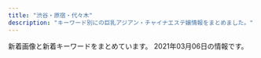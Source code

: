 ```yaml
---
title: "渋谷・原宿・代々木"
description: "キーワード別にの巨乳アジアン・チャイナエステ嬢情報をまとめました。"
---
```


新着画像と新着キーワードをまとめています。
2021年03月06日の情報です。

<DmmAffiliateIns />
<KeywordTable
  shops={
    [
    {
        "url": "http://www.e-god.work/",
        "name": "\u30b9\u30ef\u30f3",
        "station": "JR\u6e0b\u8c37\u99c5\u30cf\u30c1\u516c\u53e3",
        "keywords": {},
        "img_links": [
            "http://www.e-god.work/images/int1.jpg",
            "http://www.e-god.work/images/tel.jpg",
            "http://www.e-god.work/images/mobile.jpg",
            "http://www.e-god.work/images/news.jpg",
            "http://www.e-god.work/images/2.jpg",
            "http://www.e-god.work/images/int2.jpg",
            "http://www.e-god.work/img/zb.jpg",
            "http://www.e-god.work/img/koko1.jpg",
            "http://www.e-god.work/images/sys2.jpg",
            "http://www.e-god.work/img/koko2.jpg",
            "http://www.e-god.work/img/yuki1.jpg",
            "http://www.e-god.work/images/staff_t.jpg",
            "http://www.e-god.work/images/head.jpg",
            "http://www.e-god.work/images/sys1.jpg",
            "http://www.e-god.work/images/line.png",
            "http://www.e-god.work/img/eri1.jpg",
            "http://www.e-god.work/images/1.jpg",
            "http://www.e-god.work/images/4.jpg",
            "http://www.e-god.work/images/info.jpg",
            "http://www.e-god.work/images/ais.jpg",
            "http://www.e-god.work/images/interior_t.jpg"
        ]
    },
    {
        "url": "http://kokoronosato.tyo.cm/",
        "keywords": {
            "87": 8,
            "C": 19,
            "86": 12,
            "83": 4,
            "85": 4,
            "D": 24
        },
        "name": "\u68ee\u306e\u9999",
        "img_links": [
            "http://kokoronosato.tyo.cm/images/themes/pink/s_pickup.png",
            "http://kokoronosato.tyo.cm/images/themes/pink/s_ranking.png",
            "http://kokoronosato.tyo.cm/photos/sites/15/2019/07/2019072809445954.jpg",
            "http://kokoronosato.tyo.cm/images/room4.jpg",
            "http://kokoronosato.tyo.cm/photos/sites/15/2019/07/2019072809470568.jpg",
            "http://kokoronosato.tyo.cm/images/themes/pink/no1.png",
            "http://kokoronosato.tyo.cm/link/walker88.jpg",
            "http://kokoronosato.tyo.cm/photos/sites/15/2019/07/2019072809465934.jpg",
            "http://kokoronosato.tyo.cm/images/room1.jpg",
            "http://kokoronosato.tyo.cm/images/themes/pink/r3.jpg",
            "http://kokoronosato.tyo.cm/images/themes/pink/line.png",
            "http://kokoronosato.tyo.cm/photos/sites/15/2020/08/2020082205443766.jpg",
            "http://kokoronosato.tyo.cm/photos/sites/15/2020/08/2020082203150030.jpg",
            "http://kokoronosato.tyo.cm/photos/sites/15/2020/08/2020082205444661.jpg",
            "http://kokoronosato.tyo.cm/images/themes/pink/s_newface.png",
            "http://kokoronosato.tyo.cm/link/8831.jpg",
            "http://kokoronosato.tyo.cm/photos/sites/15/2020/08/2020082205444313.jpg",
            "http://kokoronosato.tyo.cm/photos/sites/15/2019/07/2019072809450776.jpg",
            "http://kokoronosato.tyo.cm/link/88x31b.jpg",
            "http://kokoronosato.tyo.cm/link/esthelove88-31.jpg",
            "http://kokoronosato.tyo.cm/images/room3.jpg",
            "http://kokoronosato.tyo.cm/link/e0016.jpg",
            "http://kokoronosato.tyo.cm/images/room2.jpg",
            "http://kokoronosato.tyo.cm/link/massage-de_88_31.jpg",
            "http://kokoronosato.tyo.cm/images/themes/pink/no2.png",
            "http://kokoronosato.tyo.cm/images/themes/pink/s_staff.png",
            "http://kokoronosato.tyo.cm/photos/sites/15/2020/08/2020082203135850.jpg",
            "http://kokoronosato.tyo.cm/images/themes/pink/s_news.png",
            "http://kokoronosato.tyo.cm/images/themes/pink/mobile.jpg",
            "http://menlog.net/link/menlog8831.jpg",
            "http://kokoronosato.tyo.cm/images/themes/pink/s_link.png"
        ],
        "station": "JR\u6e0b\u8c37\u99c5\u6771\u53e3"
    },
    {
        "url": "http://www.ogon.work/",
        "img_links": [
            "http://www.ogon.work/staff/yuki2.jpg",
            "http://www.ogon.work/staff/hana1.jpg",
            "http://www.ogon.work/staff/sara1.jpg",
            "http://www.ogon.work/img/bana03.jpg",
            "http://www.ogon.work/staff/yuki1.jpg",
            "http://www.ogon.work/staff/ayumi3.jpg",
            "http://www.ogon.work/staff/tina1.jpg",
            "http://www.ogon.work/img/contentsbottom.png",
            "http://www.ogon.work/img/icon/new.jpg",
            "http://www.ogon.work/img/s/s_qa.png",
            "http://www.ogon.work/img/bana02.jpg",
            "http://www.ogon.work/img/interior.jpg",
            "http://www.ogon.work/staff/momo1.jpg",
            "http://www.ogon.work/staff/ayumi2.jpg",
            "http://www.ogon.work/staff/ayumi1.jpg"
        ],
        "station": "JR\u6e0b\u8c37\u99c5\u30cf\u30c1\u516c\u53e3",
        "keywords": {
            "C": 55,
            "D": 21,
            "85": 14,
            "86": 14,
            "87": 14,
            "84": 31,
            "E": 7,
            "83": 13
        },
        "name": "\u9ec4\u91d1\u6d77\u5cb8"
    },
    {
        "station": "JR\u6e0b\u8c37\u99c5\u5bae\u76ca\u5742\u53e3",
        "url": "http://angel.est.cm/",
        "name": "Angel",
        "img_links": [
            "http://angel.est.cm/img/r3.jpg",
            "http://angel.est.cm/img/footer.png",
            "http://angel.est.cm/photos/sites/23/2016/08/staff2.jpg",
            "http://angel.est.cm/photos/sites/23/2019/05/2019051010094748.jpg",
            "http://angel.est.cm/photos/sites/23/2019/11/2019110102361631.jpg",
            "http://angel.est.cm/img/r2.jpg",
            "http://angel.est.cm/photos/sites/23/2019/05/2019051010094759.jpg",
            "http://angel.est.cm/img/top.png",
            "http://angel.est.cm/img/r1.jpg",
            "http://angel.est.cm/photos/sites/23/2018/10/2018100318475591.jpg",
            "http://angel.est.cm/photos/sites/23/2019/05/2019051010094757.jpg",
            "http://angel.est.cm/img/r4.jpg",
            "http://angel.est.cm/photos/sites/23/2019/05/2019051010094797.jpg"
        ],
        "keywords": {
            "88": 2,
            "86": 6,
            "E": 4,
            "D": 8,
            "87": 6,
            "C": 2
        }
    },
    {
        "station": "JR\u6e0b\u8c37\u99c5\u30cf\u30c1\u516c\u53e3",
        "img_links": [
            "http://www.sarara-es.xyz/images/s_link.png",
            "http://www.sarara-es.xyz/files/003.jpg",
            "http://www.sarara-es.xyz/images/r1.jpg",
            "http://www.sarara-es.xyz/images/shop/shop02.jpg",
            "http://www.sarara-es.xyz/images/s_staff.png",
            "http://www.sarara-es.xyz/images/top.png",
            "http://www.sarara-es.xyz/images/pick.png",
            "http://www.sarara-es.xyz/images/r4.jpg",
            "http://www.sarara-es.xyz/images/r2.jpg",
            "http://www.sarara-es.xyz/files/002.jpg",
            "http://www.sarara-es.xyz/files/004.jpg",
            "http://www.sarara-es.xyz/images/shop/shop04.jpg",
            "http://www.sarara-es.xyz/images/bj2.jpg",
            "http://www.sarara-es.xyz/images/shop/shop03.jpg",
            "http://www.sarara-es.xyz/images/end.png",
            "http://www.sarara-es.xyz/images/r5.jpg",
            "http://www.sarara-es.xyz/images/shop/shop01.jpg",
            "http://www.sarara-es.xyz/images/news.png",
            "http://www.sarara-es.xyz/files/006.jpg",
            "http://www.sarara-es.xyz/files/005.jpg",
            "http://www.sarara-es.xyz/files/001.jpg",
            "http://www.sarara-es.xyz/images/face.png"
        ],
        "name": "Honey",
        "url": "http://www.sarara-es.xyz",
        "keywords": {
            "85": 3,
            "C": 3,
            "87": 1,
            "D": 3,
            "86": 2
        }
    },
    {
        "img_links": [
            "http://www.kaede-es.club/images/staff/4/yuyu2.jpg",
            "http://www.kaede-es.club/images/t-off-ico.jpg",
            "http://www.kaede-es.club/images/shop/DSC_0086-300x199.jpg",
            "http://www.kaede-es.club/images/nav/nav-staff.jpg",
            "http://www.kaede-es.club/css/2.jpeg",
            "http://www.kaede-es.club/images/staff/2/momo.jpg",
            "http://www.kaede-es.club/images/staff/miki.jpg",
            "http://www.kaede-es.club/images/staff/2/miki.jpg",
            "http://www.kaede-es.club/images/index-tiba_04.jpg",
            "http://www.kaede-es.club/images/staff/4/sati.jpg",
            "http://www.kaede-es.club/images/staff/2/nana.jpg",
            "http://www.kaede-es.club/images/staff/neinei2.jpg",
            "http://www.kaede-es.club/psd/off32.jpg",
            "http://www.kaede-es.club/images/shop/DSC_0087-221x300.jpg",
            "http://www.kaede-es.club/images/staff/6.jpg",
            "http://www.kaede-es.club/images/index-tiba_09.jpg",
            "http://www.kaede-es.club/images/index-tiba_13.jpg",
            "http://www.kaede-es.club/images/staff/2/7.jpg",
            "http://www.kaede-es.club/images/nav/nav-job.jpg",
            "http://www.kaede-es.club/images/shop/DSC_0998-199x300.jpg",
            "http://www.kaede-es.club/images/index-tiba_02.jpg",
            "http://www.kaede-es.club/images/nav/nav-sys.jpg",
            "http://www.kaede-es.club/psd/off2-1.jpg",
            "http://www.kaede-es.club/images/20200928173241.png",
            "http://www.kaede-es.club/images/index-tiba_10.jpg"
        ],
        "name": "\u6953",
        "station": "JR\u4ee3\u3005\u6728\u99c5",
        "url": "http://www.kaede-es.club/",
        "keywords": {}
    },
    {
        "keywords": {},
        "url": "http://www.aixin.co.jp/",
        "img_links": [
            "http://www.aixin.co.jp/images/costume/4.png",
            "http://www.aixin.co.jp/images/staff/akane/akane.png",
            "http://www.aixin.co.jp/images/staff/ayaka/1.jpg",
            "http://www.aixin.co.jp/images/top/top.jpg",
            "http://www.aixin.co.jp/images/staff/chiemi/1.jpg",
            "http://www.aixin.co.jp/images/staff/miya/miya.jpg",
            "http://www.aixin.co.jp/images/staff/ran/ran.png",
            "http://www.aixin.co.jp/images/price/aroma.jpg",
            "http://www.aixin.co.jp/images/staff/mika2/mika2.png",
            "http://www.aixin.co.jp/images/staff/ayaka/ayaka.jpg",
            "http://www.aixin.co.jp/images/staff/ruri2/ruri2.png",
            "http://www.aixin.co.jp/images/costume/2.png",
            "http://www.aixin.co.jp/images/costume/3.png",
            "http://www.aixin.co.jp/images/staff/ruru2/ruru2.jpg",
            "http://www.aixin.co.jp/images/price/long.jpg",
            "http://www.aixin.co.jp/images/costume/7.png",
            "http://www.aixin.co.jp/images/staff/miya/1.jpg",
            "http://www.aixin.co.jp/images/top_pic/top2.jpg",
            "http://www.aixin.co.jp/images/staff/mika2/1.png",
            "http://www.aixin.co.jp/images/staff/aki/aki.png",
            "http://www.aixin.co.jp/images/staff/yui2/yui2.png",
            "http://www.aixin.co.jp/images/price/hirou.jpg",
            "http://www.aixin.co.jp/images/staff/mimi2/mimi2.png",
            "http://www.aixin.co.jp/images/wanted/wanted.png",
            "http://www.aixin.co.jp/images/price/tokusen.jpg",
            "http://www.aixin.co.jp/images/staff/mika2/2.png",
            "http://www.aixin.co.jp/images/staff/miki/2.jpg",
            "http://www.aixin.co.jp/images/costume/6.png",
            "http://www.aixin.co.jp/images/staff/miharu/miharu.png",
            "http://www.aixin.co.jp/images/staff/yuzu/yuzu.jpg",
            "http://www.aixin.co.jp/images/staff/haruka2/haruka2.png",
            "http://www.aixin.co.jp/images/staff/rara/rara.png",
            "http://www.aixin.co.jp/images/staff/eri/eri.png",
            "http://www.aixin.co.jp/images/staff/mirai/mirai.png",
            "http://www.aixin.co.jp/images/staff/yuzu/2.jpg",
            "http://www.aixin.co.jp/images/costume/1.png",
            "http://www.aixin.co.jp/images/staff/koko/koko.png",
            "http://www.aixin.co.jp/images/staff/ruru2/2.jpg",
            "http://www.aixin.co.jp/images/staff/miki/miki.jpg",
            "http://www.aixin.co.jp/images/staff/chiemi/chiemi.jpg",
            "http://www.aixin.co.jp/images/map/google.png"
        ],
        "name": "\u30a2\u30a4\u30b7\u30f3",
        "station": "JR\u6e0b\u8c37\u99c5"
    },
    {
        "url": "http://awaawa-fairy.work/",
        "img_links": [
            "http://awaawa-fairy.work/img/st28.png",
            "http://awaawa-fairy.work/sp/img/p-27.png",
            "http://awaawa-fairy.work/sp/img/tel.jpg",
            "http://awaawa-fairy.work/img/st17.png",
            "http://awaawa-fairy.work/sp/img/sta17.png",
            "http://awaawa-fairy.work/img/sta18.png",
            "http://awaawa-fairy.work/sp/img/t-o.jpg",
            "http://awaawa-fairy.work/sp/img/p-29.png",
            "http://awaawa-fairy.work/img/st018.png",
            "http://awaawa-fairy.work/img/bottom.png",
            "http://awaawa-fairy.work/img/sta17.png",
            "http://awaawa-fairy.work/img/mo.png",
            "http://awaawa-fairy.work/sp/img/t-r.jpg",
            "http://awaawa-fairy.work/sp/img/p-15.png",
            "http://awaawa-fairy.work/img/st15.png",
            "http://awaawa-fairy.work/img/sta28.png",
            "http://awaawa-fairy.work/img/sta29.png",
            "http://awaawa-fairy.work/sp/img/botton.jpg",
            "http://awaawa-fairy.work/sp/img/sta18.png",
            "http://awaawa-fairy.work/sp/img/sta26.png",
            "http://awaawa-fairy.work/img/st4.png",
            "http://awaawa-fairy.work/sp/img/sta27.png",
            "http://awaawa-fairy.work/sp/img/info.jpg",
            "http://awaawa-fairy.work/img/nos.png",
            "http://awaawa-fairy.work/sp/img/sys.jpg",
            "http://awaawa-fairy.work/sp/img/line.jpg",
            "http://awaawa-fairy.work/sp/img/mv.jpg",
            "http://awaawa-fairy.work/sp/img/pic.jpg",
            "http://awaawa-fairy.work/sp/img/time.jpg",
            "http://awaawa-fairy.work/img/st26.png",
            "http://awaawa-fairy.work/sp/img/t-s.jpg",
            "http://awaawa-fairy.work/sp/img/t-a.jpg",
            "http://awaawa-fairy.work/sp/img/sta29.png",
            "http://awaawa-fairy.work/sp/img/tit.jpg",
            "http://awaawa-fairy.work/img/st017.png",
            "http://awaawa-fairy.work/sp/img/t-t.jpg",
            "http://awaawa-fairy.work/img/sta27.png",
            "http://awaawa-fairy.work/img/sta26.png",
            "http://awaawa-fairy.work/img/st27.png",
            "http://awaawa-fairy.work/sp/img/pc.jpg",
            "http://awaawa-fairy.work/img/st29.png",
            "http://awaawa-fairy.work/sp/img/add.jpg",
            "http://awaawa-fairy.work/sp/img/sta28.png",
            "http://awaawa-fairy.work/sp/img/p-26.png",
            "http://awaawa-fairy.work/img/st22.png",
            "http://awaawa-fairy.work/img/sta22.png",
            "http://awaawa-fairy.work/img/head.png",
            "http://awaawa-fairy.work/sp/img/sta22.png",
            "http://awaawa-fairy.work/img/st18.png",
            "http://awaawa-fairy.work/sp/img/sta15.png",
            "http://awaawa-fairy.work/img/sta15.png"
        ],
        "station": "JR\u6e0b\u8c37\u99c5\u897f\u53e3",
        "keywords": {
            "D": 4,
            "F": 1,
            "87": 5,
            "88": 5,
            "C": 17,
            "86": 3,
            "E": 2,
            "85": 4
        },
        "name": "\u6ce1\u6ce1\u30d5\u30a7\u30a2\u30ea\u30fc"
    }
]
}
/>
<DmmAffiliateScript />
